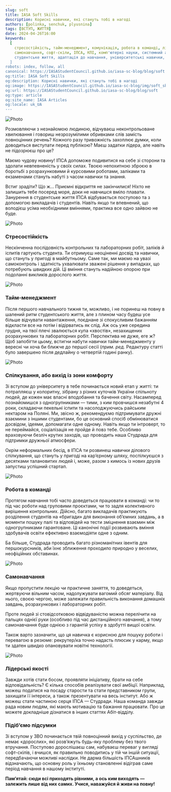 ```yaml
---
slug: soft
title: IASA Soft Skills
description: Корисні навички, які стануть тобі в нагоді
authors: [polinka, senchuk, plyusnina]
tags: [ВСТУП, ЖИТТЯ]
date: 2024-04-26T16:00
keywords:
  [
    стресостійкість, тайм-менеджмент, комунікація, робота в команді, лідерські якості,
    самонавчання, софт-скіли, ІПСА, КПІ, комп'ютерні науки, системний аналіз, 122, 124, 
    студентське життя, адаптація до навчання, університетські навички, ефективне спілкування, студент ІПСА
  ]
robots: index, follow, all
canonical: https://IASAStudentCouncil.github.io/iasa-sc-blog/blog/soft
og:title: IASA Soft Skills
og:description: Корисні навички, які стануть тобі в нагоді
og:image: https://IASAStudentCouncil.github.io/iasa-sc-blog/img/soft_skills_logo.png
og:url: https://IASAStudentCouncil.github.io/iasa-sc-blog/blog/soft
og:type: article
og:site_name: IASA Articles
og:locale: uk_UA
---
```


![Photo](./assets/head.png)

Розмовляючи з незнайомою людиною, відчуваєш неконтрольоване хвилювання і говориш незрозумілими обривками слів замість повноцінних речень? Кожного разу тривожність захоплює думки, коли доводиться виступати перед публікою? Маєш задатки лідера, але навіть не підозрюєш про це?

Маємо чудову новину! ІПСА допоможе подивитися на себе зі сторони та здолати невпевненість у своїх силах. Твоєю непохитною зброєю в боротьбі з розрахунковими й курсовими роботами, заліками та екзаменами стануть набуті з часом навички та знання.

<!--truncate-->

Встиг зрадіти? Що ж… Приємні відкриття не закінчилися! Ніхто не залишить тебе посеред моря, доки не навчишся вміло плавати. Занурення в студентське життя ІПСА відбувається поступово та з допомогою викладачів і студентів. Навіть якщо ти впевнений, що володієш усіма необхідними вміннями, практика все одно зайвою не буде.

![Photo](./assets/giff.gif)

### Стресостійкість

Нескінченна послідовність контрольних та лабораторних робіт, заліків й іспитів гартують студента. Ти отримуєш неоціненні досвід та навички, що стануть у пригоді в майбутньому. Саме так, ми маємо на увазі самоконтроль і здатність ухвалювати зважені рішення у випадках, що потребують швидких дій. Ці вміння стануть надійною опорою при подоланні викликів дорослого життя.

![Photo](./assets/giff2.gif)

### Тайм-менеджмент

Після першого навчального тижня ти, можливо, і не поринеш на повну в шалений ритм студентського життя, але з плином часу будеш усе більше відчувати навантаження, поєднане зі спокусливим бажанням відкласти все на потім і відірватись як слід. Аж ось уже середина грудня, на твої плечі звалюється купа «хвостів», незахищених розрахункових та лабораторних робіт. Перспектива не дуже, еге ж? Щоб запобігти цьому, встигни набути навички тайм-менеджменту у вересні чи хоча би ближче до першої сесії (*прим. ред.* Редактуру статті було завершено після дедлайну о четвертій годині ранку).

![Photo](./assets/dd.png)

### Спілкування, або вихід із зони комфорту

Зі вступом до університету в тебе починається новий етап у житті: ти потрапляєш у колоритну, зібрану з різних куточків України спільноту людей, де кожен має власні вподобання та бачення світу. Насамперед познайомишся з одногрупниками — тими, з ким провчишся незабутні 4 роки, складаючи пекельні іспити та насолоджуючись райським нектаром на Поляні. Ми, звісно ж, рекомендуємо підтримувати дружні взаємини з іншими студентами, бо це основний спосіб обмінюватися досвідом, ідеями, допомагати одне одному. Навіть якщо ти інтроверт, то не переймайся, соціалізація не пройде й повз тебе. Особливо враховуючи безліч крутих заходів, що проводить наша Студрада для підтримки дружньої атмосфери.

Окрім неформальних бесід, в ІПСА ти розвинеш навички ділового спілкування, що стануть у пригоді на кар’єрному шляху, поспілкуєшся з десятками талановитих людей і, може, разом з кимось із нових друзів запустиш успішний стартап.

![Photo](./assets/ss.png)

### Робота в команді

Протягом навчання тобі часто доведеться працювати в команді: чи то під час роботи над груповими проєктами, чи то задля колективного вирішення контрольних. Дійсно, багато викладачів практикують розділення студентів на «бригади» для виконання об’ємних завдань, а в моменти пошуку палі та відповідей на тести зміцнення взаємин між одногрупниками гарантоване. Ці канонічні події розвивають вміння здобувачів освіти ефективно взаємодіяти одне з одним.

Ба більше, Студрада проводить багато різноманітних івентів для першокурсників, аби їхнє зближення проходило природно у веселих, неофіційних обставинах. 

![Photo](./assets/bb.png)

### Самонавчання

Якщо пропустити лекцію чи практичне заняття, то доведеться, жертвуючи вільним часом, надолужувати вагомий обсяг матеріалу. Від нього, своєю чергою, може залежати правильність виконання домашніх завдань, розрахункових і лабораторних робіт.

Проте людей зі стовідсотковою відвідуваністю можна перелічити на пальцях однієї руки (особливо під час дистанційного навчання), а тому самонавчання буде однією з гарантій успіху в здобутті вищої освіти. 

Також варто зазначити, що ця навичка є корисною для пошуку роботи і перевагою в резюме: рекрутер/ка точно надасть плюсик у карму, якщо ти здатен швидко опановувати новітні технології.

![Photo](./assets/aa.png)

### Лідерські якості

Завжди хотів стати босом, проявляти ініціативу, брати на себе відповідальність? Є кілька способів реалізувати свої амбіції. Наприклад, можеш податися на посаду старости та стати представником групи, захищати її інтереси, а також презентувати на весь інститут. Або ж можеш стати частиною серця ІПСА — Студради. Наша команда завжди рада новим людям, які мають мотивацію та бажання працювати. Про це можете докладніше дізнатися в інших статтях Абіт-відділу.

### Підіб’ємо підсумки

Зі вступом у ЗВО починається твій повноцінний вихід у суспільство, де немає «дорослих», які розвʼяжуть будь-яку проблему без твого втручання. Поступово дорослішаєш сам, набуваєш переваг у вигляді софт-скілів, і вчишся, як правильно поводитись у тій чи іншій ситуації, передбачаючи можливі наслідки. Не дарма більшість ІПСАшників відзначають, що основну роль у їхньому становленні відіграв саме період навчання в нашому інституті.

**Пам’ятай: сюди всі приходять рівними, а ось ким виходять — залежить лише від них самих. Учися, наважуйся й живи на повну!**